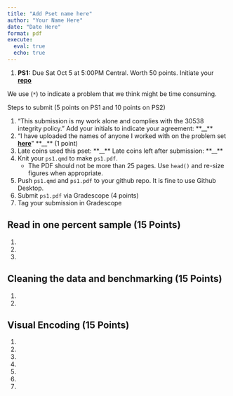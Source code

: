 ```yaml
---
title: "Add Pset name here"
author: "Your Name Here"
date: "Date Here"
format: pdf
execute:
  eval: true
  echo: true
---
```


1. **PS1:** Due Sat Oct 5 at 5:00PM Central. Worth 50 points. Initiate your **[repo](https://classroom.github.com/a/uhUVze3Y)** 

We use (`*`) to indicate a problem that we think might be time consuming. 

Steps to submit (5 points on PS1 and 10 points on PS2)

1. "This submission is my work alone and complies with the 30538 integrity
policy." Add your initials to indicate your agreement: \*\*\_\_\*\*
2. "I have uploaded the names of anyone I worked with on the problem set **[here](https://docs.google.com/forms/d/1-zzHx762odGlpVWtgdIC55vqF-j3gqdAp6Pno1rIGK0/edit)**"  \*\*\_\_\*\* (1 point)
3. Late coins used this pset: \*\*\_\_\*\* Late coins left after submission: \*\*\_\_\*\*
4. Knit your `ps1.qmd` to make `ps1.pdf`. 
    * The PDF should not be more than 25 pages. Use `head()` and re-size figures when appropriate. 
5. Push  `ps1.qmd` and `ps1.pdf` to your github repo. It is fine to use Github Desktop.
6. Submit `ps1.pdf` via Gradescope (4 points) 
7. Tag your submission in Gradescope

## Read in one percent sample (15 Points)

1.  
1. 

1.  

## Cleaning the data and benchmarking (15 Points)

1.  

1.  

## Visual Encoding (15 Points)

1. 
1. 
1. 
1. 
1. 
1. 
1. 
